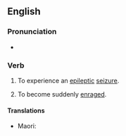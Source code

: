 ==English==

===Pronunciation===
* {{audio|en|en-au-have a fit.ogg|Audio (AU)}}

===Verb===
{{en-verb|have<has,,had> a fit}}

# {{lb|en|idiomatic}} To experience an [[epileptic]] [[seizure]].
#: {{ux|en|She needs to keep her sugar level low or she'll '''have a fit'''.}}
# {{lb|en|idiomatic}} To become suddenly [[enrage]]d.
#: {{ux|en|She'll '''have a fit''' when she finds out a younger woman got the job she was hoping for.}}

====Translations====
{{trans-top|to have an epileptic seizure}}
* Maori: {{t|mi|hūkeke}}
{{trans-mid}}
{{trans-bottom}}

{{trans-top|to become suddenly enraged}}
{{trans-mid}}
{{trans-bottom}}